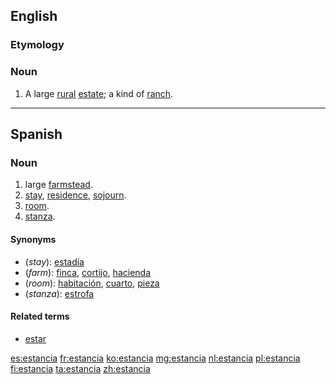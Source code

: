{{also|estância|Estância}}
==English==

===Etymology===
{{etyl|es|en}}

===Noun===
{{en-noun}}
{{wikipedia}}
# {{context|Latin America|lang=en}} A large [[rural]] [[estate]]; a kind of [[ranch]].
----
==Spanish==

===Noun===
{{es-noun|f}}

# large [[farmstead]].
# [[stay]], [[residence]], [[sojourn]].
# [[room]].
# [[stanza]].

====Synonyms====
*(''stay''): [[estadía]]
*(''farm''): [[finca]], [[cortijo]], [[hacienda]]
*(''room''): [[habitación]], [[cuarto]], [[pieza]]
*(''stanza''): [[estrofa]]

====Related terms====
* [[estar]]

[[es:estancia]]
[[fr:estancia]]
[[ko:estancia]]
[[mg:estancia]]
[[nl:estancia]]
[[pl:estancia]]
[[fi:estancia]]
[[ta:estancia]]
[[zh:estancia]]